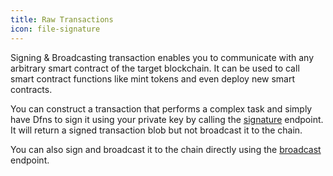 ```yaml
---
title: Raw Transactions
icon: file-signature
---
```


Signing & Broadcasting transaction enables you to communicate with any arbitrary smart contract of the target blockchain. It can be used to call smart contract functions like mint tokens and even deploy new smart contracts.

You can construct a transaction that performs a complex task and simply have Dfns to sign it using your private key by calling the [signature](/api-reference/keys/generate-signature) endpoint. It will return a signed transaction blob but not broadcast it to the chain.

You can also sign and broadcast it to the chain directly using the [broadcast](/api-reference/wallets/sign-and-broadcast-transaction) endpoint.